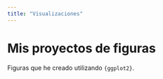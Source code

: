 ```yaml
---
title: "Visualizaciones"
---
```


# Mis proyectos de figuras

Figuras que he creado utilizando `{ggplot2}`.

